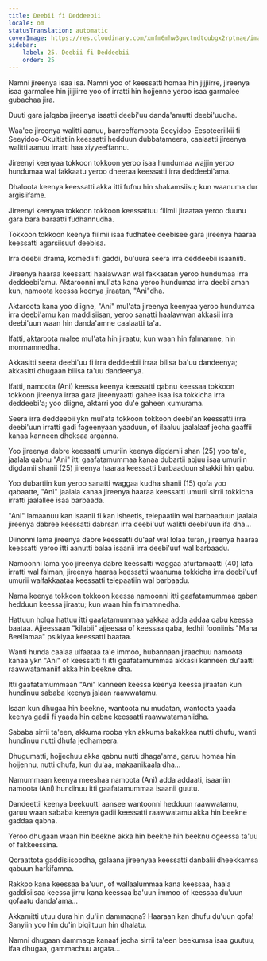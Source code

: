 ```yaml
---
title: Deebii fi Deddeebii
locale: om
statusTranslation: automatic
coverImage: https://res.cloudinary.com/xmfm6mhw3gwctndtcubgx2rptnae/image/upload/v1740468922/small_cover_tratado_de_psicologia_revolucionaria_a4c0dca4e0.webp
sidebar:
    label: 25. Deebii fi Deddeebii
    order: 25
---
```

Namni jireenya isaa isa. Namni yoo of keessatti homaa hin jijjiirre, jireenya isaa garmalee hin jijjiirre yoo of irratti hin hojjenne yeroo isaa garmalee gubachaa jira.

Duuti gara jalqaba jireenya isaatti deebi'uu danda'amutti deebi'uudha.

Waa'ee jireenya walitti aanuu, barreeffamoota Seeyidoo-Eesoteeriikii fi Seeyidoo-Okultistiin keessatti hedduun dubbatameera, caalaatti jireenya walitti aanuu irratti haa xiyyeeffannu.

Jireenyi keenyaa tokkoon tokkoon yeroo isaa hundumaa wajjin yeroo hundumaa wal fakkaatu yeroo dheeraa keessatti irra deddeebi'ama.

Dhaloota keenya keessatti akka itti fufnu hin shakamsiisu; kun waanuma dur argisiifame.

Jireenyi keenyaa tokkoon tokkoon keessattuu fiilmii jiraataa yeroo duunu gara bara baraatti fudhannudha.

Tokkoon tokkoon keenya fiilmii isaa fudhatee deebisee gara jireenya haaraa keessatti agarsiisuuf deebisa.

Irra deebii drama, komedii fi gaddi, bu'uura seera irra deddeebii isaaniiti.

Jireenya haaraa keessatti haalawwan wal fakkaatan yeroo hundumaa irra deddeebi'amu. Aktaroonni mul'ata kana yeroo hundumaa irra deebi'aman kun, namoota keessa keenya jiraatan, "Ani"dha.

Aktaroota kana yoo diigne, "Ani" mul'ata jireenya keenyaa yeroo hundumaa irra deebi'amu kan maddisiisan, yeroo sanatti haalawwan akkasii irra deebi'uun waan hin danda'amne caalaatti ta'a.

Ifatti, aktaroota malee mul'ata hin jiraatu; kun waan hin falmamne, hin mormamnedha.

Akkasitti seera deebi'uu fi irra deddeebii irraa bilisa ba'uu dandeenya; akkasitti dhugaan bilisa ta'uu dandeenya.

Ifatti, namoota (Ani) keessa keenya keessatti qabnu keessaa tokkoon tokkoon jireenya irraa gara jireenyaatti gahee isaa isa tokkicha irra deddeebi'a; yoo diigne, aktarri yoo du'e gaheen xumurama.

Seera irra deddeebii ykn mul'ata tokkoon tokkoon deebi'an keessatti irra deebi'uun irratti gadi fageenyaan yaaduun, of ilaaluu jaalalaaf jecha gaaffii kanaa kanneen dhoksaa arganna.

Yoo jireenya dabre keessatti umuriin keenya digdamii shan (25) yoo ta'e, jaalala qabnu "Ani" itti gaafatamummaa kanaa dubartii abjuu isaa umuriin digdamii shanii (25) jireenya haaraa keessatti barbaaduun shakkii hin qabu.

Yoo dubartiin kun yeroo sanatti waggaa kudha shanii (15) qofa yoo qabaatte, "Ani" jaalala kanaa jireenya haaraa keessatti umurii sirrii tokkicha irratti jaalallee isaa barbaada.

"Ani" lamaanuu kan isaanii fi kan isheetis, telepaatiin wal barbaaduun jaalala jireenya dabree keessatti dabrsan irra deebi'uuf walitti deebi'uun ifa dha...

Diinonni lama jireenya dabre keessatti du'aaf wal lolaa turan, jireenya haaraa keessatti yeroo itti aanutti balaa isaanii irra deebi'uuf wal barbaadu.

Namoonni lama yoo jireenya dabre keessatti waggaa afurtamaatti (40) lafa irratti wal falman, jireenya haaraa keessatti waanuma tokkicha irra deebi'uuf umurii walfakkaataa keessatti telepaatiin wal barbaadu.

Nama keenya tokkoon tokkoon keessa namoonni itti gaafatamummaa qaban hedduun keessa jiraatu; kun waan hin falmamnedha.

Hattuun holqa hattuu itti gaafatamummaa yakkaa adda addaa qabu keessa baataa. Ajjeessaan "kilabii" ajjeesaa of keessaa qaba, fedhii fooniinis "Mana Beellamaa" psikiyaa keessatti baataa.

Wanti hunda caalaa ulfaataa ta'e immoo, hubannaan jiraachuu namoota kanaa ykn "Ani" of keessatti fi itti gaafatamummaa akkasii kanneen du'aatti raawwatamaniif akka hin beekne dha.

Itti gaafatamummaan "Ani" kanneen keessa keenya keessa jiraatan kun hundinuu sababa keenya jalaan raawwatamu.

Isaan kun dhugaa hin beekne, wantoota nu mudatan, wantoota yaada keenya gadii fi yaada hin qabne keessatti raawwatamaniidha.

Sababa sirrii ta'een, akkuma rooba ykn akkuma bakakkaa nutti dhufu, wanti hundinuu nutti dhufa jedhameera.

Dhugumatti, hojjechuu akka qabnu nutti dhaga'ama, garuu homaa hin hojjennu, nutti dhufa, kun du'aa, makaanikaala dha...

Namummaan keenya meeshaa namoota (Ani) adda addaati, isaaniin namoota (Ani) hundinuu itti gaafatamummaa isaanii guutu.

Dandeettii keenya beekuutti aansee wantoonni hedduun raawwatamu, garuu waan sababa keenya gadii keessatti raawwatamu akka hin beekne gaddaa qabna.

Yeroo dhugaan waan hin beekne akka hin beekne hin beeknu ogeessa ta'uu of fakkeessina.

Qoraattota gaddisiisoodha, galaana jireenyaa keessatti danbalii dheekkamsa qabuun harkifamna.

Rakkoo kana keessaa ba'uun, of wallaalummaa kana keessaa, haala gaddisiisaa keessa jirru kana keessaa ba'uun immoo of keessaa du'uun qofaatu danda'ama...

Akkamitti utuu dura hin du'iin dammaqna? Haaraan kan dhufu du'uun qofa! Sanyiin yoo hin du'in biqiltuun hin dhalatu.

Namni dhugaan dammaqe kanaaf jecha sirrii ta'een beekumsa isaa guutuu, ifaa dhugaa, gammachuu argata...

